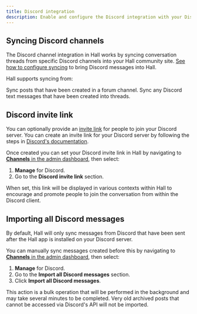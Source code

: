 ```yaml
---
title: Discord integration
description: Enable and configure the Discord integration with your Discord server
---
```


## Syncing Discord channels

The Discord channel integration in Hall works by syncing conversation threads from specific Discord channels into your Hall community site. [See how to configure syncing](syncing) to bring Discord messages into Hall.

Hall supports syncing from:

<CardGroup cols={2}>
  <Card title="Forum channels" href="syncing#discord-text-channels">
    Sync posts that have been created in a forum channel.
  </Card>
  <Card title="Text channels" href="syncing#discord-text-channels">
    Sync any Discord text messages that have been created into threads.
  </Card>
  
</CardGroup>

## Discord invite link

You can optionally provide an [invite link](https://support.discord.com/hc/en-us/articles/115001542132-Custom-Invite-Link) for people to join your Discord server. You can create an invite link for your Discord server by following the steps in [Discord's documentation](https://support.discord.com/hc/en-us/articles/115001542132-Custom-Invite-Link).

Once created you can set your Discord invite link in Hall by navigating to [**Channels** in the admin dashboard](https://dashboard.usehall.com/channels), then select:
1. **Manage** for Discord.
2. Go to the **Discord invite link** section.

When set, this link will be displayed in various contexts within Hall to encourage and promote people to join the conversation from within the Discord client.

## Importing all Discord messages

By default, Hall will only sync messages from Discord that have been sent after the Hall app is installed on your Discord server.

You can manually sync messages created before this by navigating to [**Channels** in the admin dashboard](https://dashboard.usehall.com/channels), then select:
1. **Manage** for Discord.
2. Go to the **Import all Discord messages** section.
3. Click **Import all Discord messages**.

This action is a bulk operation that will be performed in the background and may take several minutes to be completed. Very old archived posts that cannot be accessed via Discord's API will not be imported.

